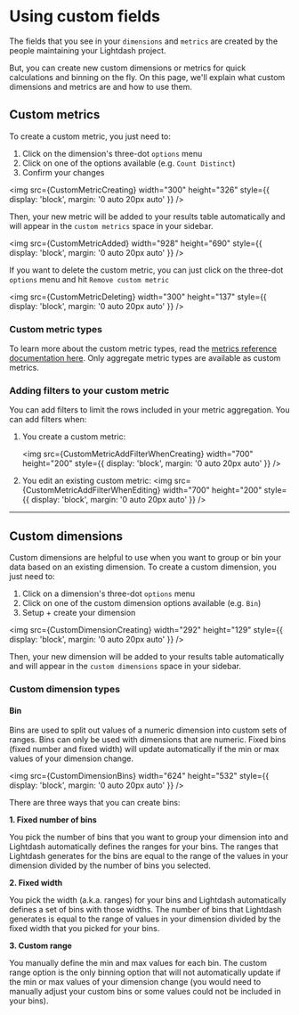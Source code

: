 
# Using custom fields

The fields that you see in your `dimensions` and `metrics` are created by the people maintaining your Lightdash project.

But, you can create new custom dimensions or metrics for quick calculations and binning on the fly. On this page, we'll explain what custom dimensions and metrics are and how to use them.

## Custom metrics

To create a custom metric, you just need to:

1. Click on the dimension's three-dot `options` menu
2. Click on one of the options available (e.g. `Count Distinct`)
3. Confirm your changes

<img
  src={CustomMetricCreating}
  width="300"
  height="326"
  style={{ display: 'block', margin: '0 auto 20px auto' }}
/>

Then, your new metric will be added to your results table automatically and will appear in the `custom metrics` space in your sidebar.

<img
  src={CustomMetricAdded}
  width="928"
  height="690"
  style={{ display: 'block', margin: '0 auto 20px auto' }}
/>

If you want to delete the custom metric, you can just click on the three-dot `options` menu and hit `Remove custom metric`

<img
  src={CustomMetricDeleting}
  width="300"
  height="137"
  style={{ display: 'block', margin: '0 auto 20px auto' }}
/>

### Custom metric types

To learn more about the custom metric types, read the [metrics reference documentation here](/references/metrics). Only aggregate metric types are available as custom metrics.

### Adding filters to your custom metric

You can add filters to limit the rows included in your metric aggregation. You can add filters when:

1. You create a custom metric:

   <img
     src={CustomMetricAddFilterWhenCreating}
     width="700"
     height="200"
     style={{ display: 'block', margin: '0 auto 20px auto' }}
   />

2. You edit an existing custom metric:
   <img
     src={CustomMetricAddFilterWhenEditing}
     width="700"
     height="200"
     style={{ display: 'block', margin: '0 auto 20px auto' }}
   />

---

## Custom dimensions

Custom dimensions are helpful to use when you want to group or bin your data based on an existing dimension. To create a custom dimension, you just need to:

1. Click on a dimension's three-dot `options` menu
2. Click on one of the custom dimension options available (e.g. `Bin`)
3. Setup + create your dimension

<img
  src={CustomDimensionCreating}
  width="292"
  height="129"
  style={{ display: 'block', margin: '0 auto 20px auto' }}
/>

Then, your new dimension will be added to your results table automatically and will appear in the `custom dimensions` space in your sidebar.

### Custom dimension types

#### Bin

Bins are used to split out values of a numeric dimension into custom sets of ranges. Bins can only be used with dimensions that are numeric. Fixed bins (fixed number and fixed width) will update automatically if the min or max values of your dimension change.

<img
  src={CustomDimensionBins}
  width="624"
  height="532"
  style={{ display: 'block', margin: '0 auto 20px auto' }}
/>

There are three ways that you can create bins:

**1. Fixed number of bins**

You pick the number of bins that you want to group your dimension into and Lightdash automatically defines the ranges for your bins. The ranges that Lightdash generates for the bins are equal to the range of the values in your dimension divided by the number of bins you selected.

**2. Fixed width**

You pick the width (a.k.a. ranges) for your bins and Lightdash automatically defines a set of bins with those widths. The number of bins that Lightdash generates is equal to the range of values in your dimension divided by the fixed width that you picked for your bins.

**3. Custom range**

You manually define the min and max values for each bin. The custom range option is the only binning option that will not automatically update if the min or max values of your dimension change (you would need to manually adjust your custom bins or some values could not be included in your bins).

